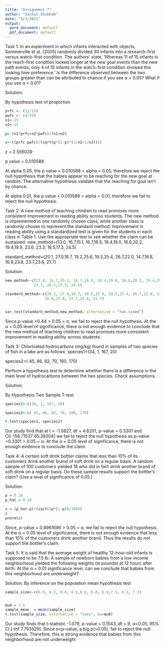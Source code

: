 ---
title: "Assignment 7"
author: "Sachin Shubham"
date: "3/3/2021"
output:
  word_document: default
  pdf_document: default
---
Task 1:
In an experiment in which infants interacted with objects, Sommerville et al.
(2005) randomly divided 30 infants into a research-first versus watch-first condition. The authors’ state,
’Whereas 11 of 15 infants in the reach-first condition looked longer at the new
goal events than the new path events, only 4 of 15 infants in the watch-first
condition showed this looking time preference.’
Is the difference observed between the two groups greater than can be attributed
to chance if you see α = 0.05? What if you use α = 0.01?

Solution:


By hypothesis test of proportion 
```{r}
prfc <- (11/15)
pwfc <- (4/15)
n1<-15
n2<-15

p<-(n1*prfc+n2*pwfc)/(n1+n2)

z<-((prfc-pwfc)/(sqrt(p*(1-p)*(1/n1+1/n2))))


```
z = 2.556039

p value = 0.010588

At alpha 0.05, the p value = 0.010588 < alpha = 0.05, therefore we reject the null hypothesis that the babies appear to be reaching for the new goal at random. The alternative hypothesis validate that the reaching for goal isn't by chance.

At alpha 0.01, the p value = 0.010588 > alpha = 0.01, therefore we fail to reject the null hypothesis.





Task 2:
A new method of teaching children to read promises more consistent improvement in reading ability across students. The new method is implemented in one
randomly chosen class, while another class is randomly chosen to represent the
standard method. Improvement in reading ability using a standardized test is
given for the students in each class in Table 1. Use the appropriate test to see
whether the claim can be sustained.
new_method=(13.0, 16.7,15.1, 16.7,16.5, 18.4,19.0, 16.6,20.2, 19.4,19.9, 23.6,
             23.3, 16.5,17.3, 24.5)     

standard_method=(20.1, 27.0,16.7, 19.2,25.6, 19.3,25.4, 26.7,22.0, 14.7,16.8, 
                  16.9,23.8, 23.7,23.6, 21.7)
                  
                  
Solution:

```{r}
new_method<-c(13.0, 16.7,15.1, 16.7,16.5, 18.4,19.0, 16.6,20.2, 19.4,19.9, 23.6,
             23.3, 16.5,17.3, 24.5)     

standard_method<-c(20.1, 27.0,16.7, 19.2,25.6, 19.3,25.4, 26.7,22.0, 14.7,16.8, 
                  16.9,23.8, 23.7,23.6, 21.7)


var.test(standard_method,new_method, alternative = "two.sided")

```
Since p-value =0.44 > 0.05 = α, we fail to reject the null
hypothesis.
At the α = 0.05 level of significance, there is not enough evidence to conclude
that the new method of teaching children to read promises more consistent improvement in reading ability across students.


Task 3:
Chlorinated hydrocarbons (mg/kg) found in samples of two species of fish in a
lake are as follows:
species1=(34, 1, 167, 20)

species2=( 45, 86, 82, 70, 160, 170)

Perform a hypothesis test to determine whether there is a difference in the main
level of hydrocarbons between the two species. Check assumptions.

Solution:

By Hypothesis Two Sample  T-test

```{r}
species1<-c(34, 1, 167, 20)

species2<-c( 45, 86, 82, 70, 160, 170)

t.test(species1, species2)

```
Our study find that at t = -1.0827, df = 4.8201, p-value = 0.3301
and CI[-158.71537   65.38204] we fail to reject the null
hypothesis as p-value =0.3301 > 0.05 = α.
At the α = 0.05 level of significance, there is not enough evidence to conclude the claim.

Task 4:
A certain soft drink bottler claims that less than 10% of its customers drink another brand of soft drink on a regular basis. A random sample of 100 customers
yielded 18 who did in fact drink another brand of soft drink on a regular basis.
Do these sample results support the bottler’s claim? (Use a level of significance
of 0.05.)

Solution:

```{r}
p = 0.10
p_hat = 0.18

z = (p_hat-p)/(sqrt((p*(1-p))/100))
z
pnorm(z)
```
Since, p-value = 0.9961696 > 0.05 = α, we fail to reject the null hypothesis.
At the α = 0.05 level of significance, there is not enough evidence that less than 10% of the customers drink another brand. Thus the results do
not support the bottler’s claim.

Task 5:
It is said that the average weight of healthy 12-hour-old infants is supposed to be 7.5 lb. A sample of newborn babies from a low-income neighborhood yielded the following weights (in pounds) at 12 hours after birth:
At the α = 0.01 significance level, can we conclude that babies from this neighborhood are underweight?

Solution:
By inference on the population mean hypothesis test 

```{r}
sample_size<-c(6.0, 8.2, 6.4, 4.8,8.6, 8.0, 6.0,7.5, 8.1, 7.2)


mu0 = 7.5
sample_mean  = mean(sample_size)
t.test(sample_size, alternative = "less", mu=mu0)

```

Our study finds that t-statistic -1.079, p-value = 0.1543, df = 9, α=0.05, 95% CI [-Inf 7.793529]. Since α<p-value, a big p(>0.05), fail to reject the null hypothesis. Therefore, this is strong evidence that babies from this neighborhood are not underweight



